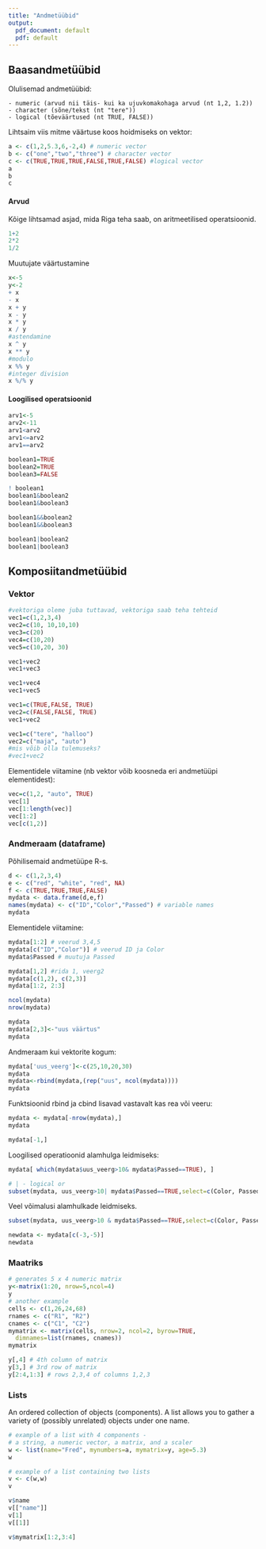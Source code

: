 ```yaml
---
title: "Andmetüübid"
output:
  pdf_document: default
  pdf: default
---
```




## Baasandmetüübid
Olulisemad andmetüübid:

    - numeric (arvud nii täis- kui ka ujuvkomakohaga arvud (nt 1,2, 1.2))
    - character (sõne/tekst (nt "tere"))
    - logical (tõeväärtused (nt TRUE, FALSE))
    
Lihtsaim viis mitme väärtuse koos hoidmiseks on vektor:
```r

a <- c(1,2,5.3,6,-2,4) # numeric vector
b <- c("one","two","three") # character vector
c <- c(TRUE,TRUE,TRUE,FALSE,TRUE,FALSE) #logical vector
a
b
c
```


#### Arvud

Kõige lihtsamad asjad, mida Riga teha saab, on aritmeetilised operatsioonid.
```r
1+2
2*2
1/2
```

Muutujate väärtustamine
```r
x<-5
y<-2
+ x
- x
x + y
x - y
x * y
x / y
#astendamine
x ^ y
x ** y
#modulo
x %% y
#integer division
x %/% y
```

 
#### Loogilised operatsioonid

```r
arv1<-5
arv2<-11
arv1<arv2
arv1<=arv2
arv1==arv2
```
```r
boolean1=TRUE
boolean2=TRUE
boolean3=FALSE

! boolean1
boolean1&boolean2
boolean1&boolean3

boolean1&&boolean2
boolean1&&boolean3

boolean1|boolean2
boolean1|boolean3
```

## Komposiitandmetüübid

### Vektor
```r
#vektoriga oleme juba tuttavad, vektoriga saab teha tehteid
vec1=c(1,2,3,4)
vec2=c(10, 10,10,10)
vec3=c(20)
vec4=c(10,20)
vec5=c(10,20, 30)

vec1+vec2
vec1+vec3

vec1+vec4
vec1+vec5
```

```r
vec1=c(TRUE,FALSE, TRUE)
vec2=c(FALSE,FALSE, TRUE)
vec1+vec2
```
```r
vec1=c("tere", "halloo")
vec2=c("maja", "auto")
#mis võib olla tulemuseks?
#vec1+vec2
```
Elementidele viitamine (nb vektor võib koosneda eri andmetüüpi elementidest):
```r
vec=c(1,2, "auto", TRUE)
vec[1]
vec[1:length(vec)]
vec[1:2]
vec[c(1,2)]

```
### Andmeraam (dataframe)

Põhilisemaid andmetüüpe R-s.

```r
d <- c(1,2,3,4)
e <- c("red", "white", "red", NA)
f <- c(TRUE,TRUE,TRUE,FALSE)
mydata <- data.frame(d,e,f)
names(mydata) <- c("ID","Color","Passed") # variable names
mydata
```
Elementidele viitamine:
```r
mydata[1:2] # veerud 3,4,5 
mydata[c("ID","Color")] # veerud ID ja Color 
mydata$Passed # muutuja Passed 

mydata[1,2] #rida 1, veerg2
mydata[c(1,2), c(2,3)]
mydata[1:2, 2:3]
```
```r
ncol(mydata)
nrow(mydata)
```

```r
mydata
mydata[2,3]<-"uus väärtus"
mydata
```
Andmeraam kui vektorite kogum:
```r
mydata['uus_veerg']<-c(25,10,20,30)
mydata
mydata<-rbind(mydata,(rep("uus", ncol(mydata))))
mydata
```
Funktsioonid rbind ja cbind lisavad vastavalt kas rea või veeru:
```r
mydata <- mydata[-nrow(mydata),] 
mydata
```
```r
mydata[-1,]
```
Loogilised operatioonid alamhulga leidmiseks:
```r
mydata[ which(mydata$uus_veerg>10& mydata$Passed==TRUE), ]
```
```r
# | - logical or
subset(mydata, uus_veerg>10| mydata$Passed==TRUE,select=c(Color, Passed))
```
Veel võimalusi alamhulkade leidmiseks.
```r
subset(mydata, uus_veerg>10 & mydata$Passed==TRUE,select=c(Color, Passed))
```
```r
newdata <- mydata[c(-3,-5)]
newdata
```

### Maatriks

```r
# generates 5 x 4 numeric matrix 
y<-matrix(1:20, nrow=5,ncol=4)
y
# another example
cells <- c(1,26,24,68)
rnames <- c("R1", "R2")
cnames <- c("C1", "C2") 
mymatrix <- matrix(cells, nrow=2, ncol=2, byrow=TRUE,
  dimnames=list(rnames, cnames))
mymatrix
```

```r
y[,4] # 4th column of matrix
y[3,] # 3rd row of matrix 
y[2:4,1:3] # rows 2,3,4 of columns 1,2,3
```

### Lists
An ordered collection of objects (components). A list allows you to gather a variety of (possibly unrelated) objects under one name.

```r
# example of a list with 4 components - 
# a string, a numeric vector, a matrix, and a scaler 
w <- list(name="Fred", mynumbers=a, mymatrix=y, age=5.3)
w

```

```r
# example of a list containing two lists 
v <- c(w,w)
v
```
```r
v$name
v[["name"]]
v[1]
v[[1]] 

v$mymatrix[1:2,3:4]
```

